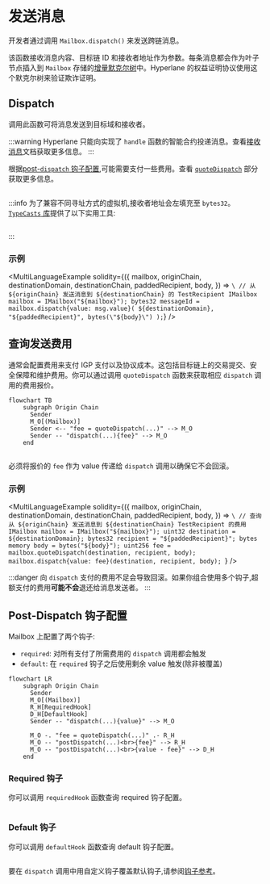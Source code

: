 


# 发送消息

开发者通过调用 `Mailbox.dispatch()` 来发送跨链消息。

该函数接收消息内容、目标链 ID 和接收者地址作为参数。每条消息都会作为叶子节点插入到 `Mailbox` 存储的[增量默克尔树](https://medium.com/@josephdelong/ethereum-2-0-deposit-merkle-tree-13ec8404ca4f)中。Hyperlane 的权益证明协议使用这个默克尔树来验证欺诈证明。

<SimpleMessagingDiagram />

## Dispatch

调用此函数可将消息发送到目标域和接收者。

:::warning
Hyperlane 只能向实现了 `handle` 函数的智能合约投递消息。查看[接收消息](./receive.mdx)文档获取更多信息。
:::

根据[post-`dispatch` 钩子配置](##post-dispatch-hook-config),可能需要支付一些费用。查看 [`quoteDispatch`](#quote-dispatch) 部分获取更多信息。

<Tabs groupId="lang">
<TabItem value="sol" label="Solidity">

```solidity file=<rootDir>/node_modules/@hyperlane-xyz/core/contracts/interfaces/IMailbox.sol#L59-L63

```

:::info
为了兼容不同寻址方式的虚拟机,接收者地址会左填充至 `bytes32`。[`TypeCasts` 库](../libraries/typecasts.mdx)提供了以下实用工具:

```solidity file=<rootDir>/node_modules/@hyperlane-xyz/core/contracts/libs/TypeCasts.sol#L5-L8

```

:::

</TabItem>

</Tabs>

### 示例

<MultiLanguageExample
  solidity={({
    mailbox,
    originChain,
    destinationDomain,
    destinationChain,
    paddedRecipient,
    body,
  }) => `\
// 从 ${originChain} 发送消息到 ${destinationChain} 的 TestRecipient
IMailbox mailbox = IMailbox("${mailbox}");
bytes32 messageId = mailbox.dispatch{value: msg.value}(
  ${destinationDomain},
  "${paddedRecipient}",
  bytes(\"${body}\")
);`}
/>

## 查询发送费用

通常会配置费用来支付 IGP 支付以及协议成本。这包括目标链上的交易提交、安全保障和维护费用。你可以通过调用 `quoteDispatch` 函数来获取相应 `dispatch` 调用的费用报价。

```mermaid
flowchart TB
    subgraph Origin Chain
      Sender
      M_O[(Mailbox)]
      Sender <-- "fee = quoteDispatch(...)" --> M_O
      Sender -- "dispatch(...){fee}" --> M_O
    end
```

<Tabs groupId="lang">
<TabItem value="sol" label="Solidity">

```solidity file=<rootDir>/node_modules/@hyperlane-xyz/core/contracts/interfaces/IMailbox.sol#L65-L69

```

必须将报价的 `fee` 作为 value 传递给 `dispatch` 调用以确保它不会回滚。

</TabItem>

</Tabs>

### 示例

<MultiLanguageExample
  solidity={({
    mailbox,
    originChain,
    destinationDomain,
    destinationChain,
    paddedRecipient,
    body,
  }) => `\
// 查询从 ${originChain} 发送消息到 ${destinationChain} TestRecipient 的费用
IMailbox mailbox = IMailbox("${mailbox}");
uint32 destination = ${destinationDomain};
bytes32 recipient = "${paddedRecipient}";
bytes memory body = bytes("${body}");
uint256 fee = mailbox.quoteDispatch(destination, recipient, body);
mailbox.dispatch{value: fee}(destination, recipient, body);
`}
/>

:::danger
向 `dispatch` 支付的费用不足会导致回滚。如果你组合使用多个钩子,超额支付的费用**可能不会**退还给消息发送者。
:::

## Post-Dispatch 钩子配置

Mailbox 上配置了两个钩子:

- `required`: 对所有支付了所需费用的 `dispatch` 调用都会触发
- `default`: 在 `required` 钩子之后使用剩余 value 触发(除非被覆盖)

```mermaid
flowchart LR
    subgraph Origin Chain
      Sender
      M_O[(Mailbox)]
      R_H[RequiredHook]
      D_H[DefaultHook]
      Sender -- "dispatch(...){value}" --> M_O

      M_O -. "fee = quoteDispatch(...)" .- R_H
      M_O -- "postDispatch(...)<br>{fee}" --> R_H
      M_O -- "postDispatch(...)<br>{value - fee}" --> D_H
    end
```

### Required 钩子

你可以调用 `requiredHook` 函数查询 required 钩子配置。

<Tabs groupId="lang">
<TabItem value="sol" label="Solidity">

```solidity file=<rootDir>/node_modules/@hyperlane-xyz/core/contracts/interfaces/IMailbox.sol#L55

```

</TabItem>
</Tabs>

### Default 钩子

你可以调用 `defaultHook` 函数查询 default 钩子配置。

<Tabs groupId="lang">
<TabItem value="sol" label="Solidity">

```solidity file=<rootDir>/node_modules/@hyperlane-xyz/core/contracts/interfaces/IMailbox.sol#L53

```

</TabItem>
</Tabs>

要在 `dispatch` 调用中用自定义钩子覆盖默认钩子,请参阅[钩子参考](../hooks/overview.mdx)。
